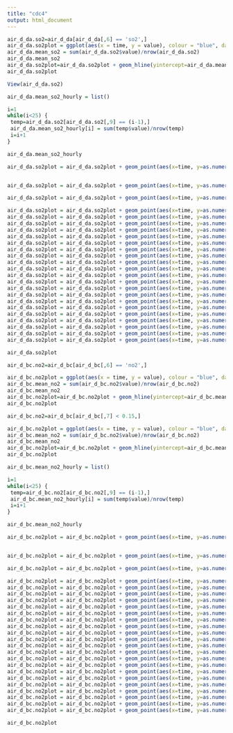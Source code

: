 ---
title: "cdc4"
output: html_document
---

```{r}
air_d_da.so2=air_d_da[air_d_da[,6] == 'so2',]
air_d_da.so2plot = ggplot(aes(x = time, y = value), colour = "blue", data = air_d_da.so2)+geom_point(colour = "#8FBC94") 
air_d_da.mean_so2 = sum(air_d_da.so2$value)/nrow(air_d_da.so2)
air_d_da.mean_so2
air_d_da.so2plot=air_d_da.so2plot + geom_hline(yintercept=air_d_da.mean_so2)
air_d_da.so2plot
```
```{r}
View(air_d_da.so2)
```


```{r}
air_d_da.mean_so2_hourly = list()

i=1
while(i<25) {
 temp=air_d_da.so2[air_d_da.so2[,9] == (i-1),]
 air_d_da.mean_so2_hourly[i] = sum(temp$value)/nrow(temp)
 i=i+1
}

air_d_da.mean_so2_hourly
```

```{r}
air_d_da.so2plot = air_d_da.so2plot + geom_point(aes(x=time, y=as.numeric(air_d_da.mean_so2_hourly[1])), colour="blue", data = air_d_da.so2[air_d_da.so2[,9] == (0),])


air_d_da.so2plot = air_d_da.so2plot + geom_point(aes(x=time, y=as.numeric(air_d_da.mean_so2_hourly[2])), colour="blue", data = air_d_da.so2[air_d_da.so2[,9] == (1),])

air_d_da.so2plot = air_d_da.so2plot + geom_point(aes(x=time, y=as.numeric(air_d_da.mean_so2_hourly[3])), colour="blue", data = air_d_da.so2[air_d_da.so2[,9] == (2),])

air_d_da.so2plot = air_d_da.so2plot + geom_point(aes(x=time, y=as.numeric(air_d_da.mean_so2_hourly[4])), colour="blue", data = air_d_da.so2[air_d_da.so2[,9] == (3),])
air_d_da.so2plot = air_d_da.so2plot + geom_point(aes(x=time, y=as.numeric(air_d_da.mean_so2_hourly[5])), colour="blue", data = air_d_da.so2[air_d_da.so2[,9] == (4),])
air_d_da.so2plot = air_d_da.so2plot + geom_point(aes(x=time, y=as.numeric(air_d_da.mean_so2_hourly[6])), colour="blue", data = air_d_da.so2[air_d_da.so2[,9] == (5),])
air_d_da.so2plot = air_d_da.so2plot + geom_point(aes(x=time, y=as.numeric(air_d_da.mean_so2_hourly[7])), colour="blue", data = air_d_da.so2[air_d_da.so2[,9] == (6),])
air_d_da.so2plot = air_d_da.so2plot + geom_point(aes(x=time, y=as.numeric(air_d_da.mean_so2_hourly[8])), colour="blue", data = air_d_da.so2[air_d_da.so2[,9] == (7),])
air_d_da.so2plot = air_d_da.so2plot + geom_point(aes(x=time, y=as.numeric(air_d_da.mean_so2_hourly[9])), colour="blue", data = air_d_da.so2[air_d_da.so2[,9] == (8),])
air_d_da.so2plot = air_d_da.so2plot + geom_point(aes(x=time, y=as.numeric(air_d_da.mean_so2_hourly[10])), colour="blue", data = air_d_da.so2[air_d_da.so2[,9] == (9),])
air_d_da.so2plot = air_d_da.so2plot + geom_point(aes(x=time, y=as.numeric(air_d_da.mean_so2_hourly[11])), colour="blue", data = air_d_da.so2[air_d_da.so2[,9] == (10),])
air_d_da.so2plot = air_d_da.so2plot + geom_point(aes(x=time, y=as.numeric(air_d_da.mean_so2_hourly[12])), colour="blue", data = air_d_da.so2[air_d_da.so2[,9] == (11),])
air_d_da.so2plot = air_d_da.so2plot + geom_point(aes(x=time, y=as.numeric(air_d_da.mean_so2_hourly[13])), colour="blue", data = air_d_da.so2[air_d_da.so2[,9] == (12),])
air_d_da.so2plot = air_d_da.so2plot + geom_point(aes(x=time, y=as.numeric(air_d_da.mean_so2_hourly[14])), colour="blue", data = air_d_da.so2[air_d_da.so2[,9] == (13),])
air_d_da.so2plot = air_d_da.so2plot + geom_point(aes(x=time, y=as.numeric(air_d_da.mean_so2_hourly[15])), colour="blue", data = air_d_da.so2[air_d_da.so2[,9] == (14),])
air_d_da.so2plot = air_d_da.so2plot + geom_point(aes(x=time, y=as.numeric(air_d_da.mean_so2_hourly[16])), colour="blue", data = air_d_da.so2[air_d_da.so2[,9] == (15),])
air_d_da.so2plot = air_d_da.so2plot + geom_point(aes(x=time, y=as.numeric(air_d_da.mean_so2_hourly[17])), colour="blue", data = air_d_da.so2[air_d_da.so2[,9] == (16),])
air_d_da.so2plot = air_d_da.so2plot + geom_point(aes(x=time, y=as.numeric(air_d_da.mean_so2_hourly[18])), colour="blue", data = air_d_da.so2[air_d_da.so2[,9] == (17),])
air_d_da.so2plot = air_d_da.so2plot + geom_point(aes(x=time, y=as.numeric(air_d_da.mean_so2_hourly[19])), colour="blue", data = air_d_da.so2[air_d_da.so2[,9] == (18),])
air_d_da.so2plot = air_d_da.so2plot + geom_point(aes(x=time, y=as.numeric(air_d_da.mean_so2_hourly[20])), colour="blue", data = air_d_da.so2[air_d_da.so2[,9] == (19),])
air_d_da.so2plot = air_d_da.so2plot + geom_point(aes(x=time, y=as.numeric(air_d_da.mean_so2_hourly[21])), colour="blue", data = air_d_da.so2[air_d_da.so2[,9] == (20),])
air_d_da.so2plot = air_d_da.so2plot + geom_point(aes(x=time, y=as.numeric(air_d_da.mean_so2_hourly[22])), colour="blue", data = air_d_da.so2[air_d_da.so2[,9] == (21),])
air_d_da.so2plot = air_d_da.so2plot + geom_point(aes(x=time, y=as.numeric(air_d_da.mean_so2_hourly[23])), colour="blue", data = air_d_da.so2[air_d_da.so2[,9] == (22),])
air_d_da.so2plot = air_d_da.so2plot + geom_point(aes(x=time, y=as.numeric(air_d_da.mean_so2_hourly[24])), colour="blue", data = air_d_da.so2[air_d_da.so2[,9] == (23),])+ggtitle("hourly so2 in durham arnory, durham")

air_d_da.so2plot
```











```{r}
air_d_bc.no2=air_d_bc[air_d_bc[,6] == 'no2',]

air_d_bc.no2plot = ggplot(aes(x = time, y = value), colour = "blue", data = air_d_bc.no2)+geom_point(colour = "#336666") 
air_d_bc.mean_no2 = sum(air_d_bc.no2$value)/nrow(air_d_bc.no2)
air_d_bc.mean_no2
air_d_bc.no2plot=air_d_bc.no2plot + geom_hline(yintercept=air_d_bc.mean_no2)
air_d_bc.no2plot
```
```{r}
air_d_bc.no2=air_d_bc[air_d_bc[,7] < 0.15,]

air_d_bc.no2plot = ggplot(aes(x = time, y = value), colour = "blue", data = air_d_bc.no2)+geom_point(colour = "#336666") 
air_d_bc.mean_no2 = sum(air_d_bc.no2$value)/nrow(air_d_bc.no2)
air_d_bc.mean_no2
air_d_bc.no2plot=air_d_bc.no2plot + geom_hline(yintercept=air_d_bc.mean_no2)
air_d_bc.no2plot
```


```{r}
air_d_bc.mean_no2_hourly = list()

i=1
while(i<25) {
 temp=air_d_bc.no2[air_d_bc.no2[,9] == (i-1),]
 air_d_bc.mean_no2_hourly[i] = sum(temp$value)/nrow(temp)
 i=i+1
}

air_d_bc.mean_no2_hourly
```




```{r}
air_d_bc.no2plot = air_d_bc.no2plot + geom_point(aes(x=time, y=as.numeric(air_d_bc.mean_no2_hourly[1])), colour="blue", data = air_d_bc.no2[air_d_bc.no2[,9] == (0),])


air_d_bc.no2plot = air_d_bc.no2plot + geom_point(aes(x=time, y=as.numeric(air_d_bc.mean_no2_hourly[2])), colour="blue", data = air_d_bc.no2[air_d_bc.no2[,9] == (1),])

air_d_bc.no2plot = air_d_bc.no2plot + geom_point(aes(x=time, y=as.numeric(air_d_bc.mean_no2_hourly[3])), colour="blue", data = air_d_bc.no2[air_d_bc.no2[,9] == (2),])

air_d_bc.no2plot = air_d_bc.no2plot + geom_point(aes(x=time, y=as.numeric(air_d_bc.mean_no2_hourly[4])), colour="blue", data = air_d_bc.no2[air_d_bc.no2[,9] == (3),])
air_d_bc.no2plot = air_d_bc.no2plot + geom_point(aes(x=time, y=as.numeric(air_d_bc.mean_no2_hourly[5])), colour="blue", data = air_d_bc.no2[air_d_bc.no2[,9] == (4),])
air_d_bc.no2plot = air_d_bc.no2plot + geom_point(aes(x=time, y=as.numeric(air_d_bc.mean_no2_hourly[6])), colour="blue", data = air_d_bc.no2[air_d_bc.no2[,9] == (5),])
air_d_bc.no2plot = air_d_bc.no2plot + geom_point(aes(x=time, y=as.numeric(air_d_bc.mean_no2_hourly[7])), colour="blue", data = air_d_bc.no2[air_d_bc.no2[,9] == (6),])
air_d_bc.no2plot = air_d_bc.no2plot + geom_point(aes(x=time, y=as.numeric(air_d_bc.mean_no2_hourly[8])), colour="blue", data = air_d_bc.no2[air_d_bc.no2[,9] == (7),])
air_d_bc.no2plot = air_d_bc.no2plot + geom_point(aes(x=time, y=as.numeric(air_d_bc.mean_no2_hourly[9])), colour="blue", data = air_d_bc.no2[air_d_bc.no2[,9] == (8),])
air_d_bc.no2plot = air_d_bc.no2plot + geom_point(aes(x=time, y=as.numeric(air_d_bc.mean_no2_hourly[10])), colour="blue", data = air_d_bc.no2[air_d_bc.no2[,9] == (9),])
air_d_bc.no2plot = air_d_bc.no2plot + geom_point(aes(x=time, y=as.numeric(air_d_bc.mean_no2_hourly[11])), colour="blue", data = air_d_bc.no2[air_d_bc.no2[,9] == (10),])
air_d_bc.no2plot = air_d_bc.no2plot + geom_point(aes(x=time, y=as.numeric(air_d_bc.mean_no2_hourly[12])), colour="blue", data = air_d_bc.no2[air_d_bc.no2[,9] == (11),])
air_d_bc.no2plot = air_d_bc.no2plot + geom_point(aes(x=time, y=as.numeric(air_d_bc.mean_no2_hourly[13])), colour="blue", data = air_d_bc.no2[air_d_bc.no2[,9] == (12),])
air_d_bc.no2plot = air_d_bc.no2plot + geom_point(aes(x=time, y=as.numeric(air_d_bc.mean_no2_hourly[14])), colour="blue", data = air_d_bc.no2[air_d_bc.no2[,9] == (13),])
air_d_bc.no2plot = air_d_bc.no2plot + geom_point(aes(x=time, y=as.numeric(air_d_bc.mean_no2_hourly[15])), colour="blue", data = air_d_bc.no2[air_d_bc.no2[,9] == (14),])
air_d_bc.no2plot = air_d_bc.no2plot + geom_point(aes(x=time, y=as.numeric(air_d_bc.mean_no2_hourly[16])), colour="blue", data = air_d_bc.no2[air_d_bc.no2[,9] == (15),])
air_d_bc.no2plot = air_d_bc.no2plot + geom_point(aes(x=time, y=as.numeric(air_d_bc.mean_no2_hourly[17])), colour="blue", data = air_d_bc.no2[air_d_bc.no2[,9] == (16),])
air_d_bc.no2plot = air_d_bc.no2plot + geom_point(aes(x=time, y=as.numeric(air_d_bc.mean_no2_hourly[18])), colour="blue", data = air_d_bc.no2[air_d_bc.no2[,9] == (17),])
air_d_bc.no2plot = air_d_bc.no2plot + geom_point(aes(x=time, y=as.numeric(air_d_bc.mean_no2_hourly[19])), colour="blue", data = air_d_bc.no2[air_d_bc.no2[,9] == (18),])
air_d_bc.no2plot = air_d_bc.no2plot + geom_point(aes(x=time, y=as.numeric(air_d_bc.mean_no2_hourly[20])), colour="blue", data = air_d_bc.no2[air_d_bc.no2[,9] == (19),])
air_d_bc.no2plot = air_d_bc.no2plot + geom_point(aes(x=time, y=as.numeric(air_d_bc.mean_no2_hourly[21])), colour="blue", data = air_d_bc.no2[air_d_bc.no2[,9] == (20),])
air_d_bc.no2plot = air_d_bc.no2plot + geom_point(aes(x=time, y=as.numeric(air_d_bc.mean_no2_hourly[22])), colour="blue", data = air_d_bc.no2[air_d_bc.no2[,9] == (21),])
air_d_bc.no2plot = air_d_bc.no2plot + geom_point(aes(x=time, y=as.numeric(air_d_bc.mean_no2_hourly[23])), colour="blue", data = air_d_bc.no2[air_d_bc.no2[,9] == (22),])
air_d_bc.no2plot = air_d_bc.no2plot + geom_point(aes(x=time, y=as.numeric(air_d_bc.mean_no2_hourly[24])), colour="blue", data = air_d_bc.no2[air_d_bc.no2[,9] == (23),])+ggtitle("hourly no2 in burdens creek, durham")

air_d_bc.no2plot
```

